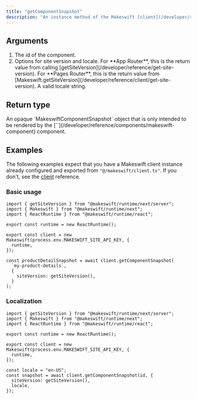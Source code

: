 ```yaml
---
title: "getComponentSnapshot"
description: "An instance method of the Makeswift [client](/developer/reference/client/constructor) that fetches a snapshot of a Makeswift component by its `id`. This snapshot is only intended to be rendered by [`<MakeswiftComponent>`](/developer/reference/components/makeswift-component)."
---
```



## Arguments

1. <ParamField query="id" type="string" required>
     The id of the component.
   </ParamField>
2. <ParamField query="options" type="object" required>
     Options for site version and locale.
     <Expandable>
       <ParamField query="siteVersion" type="SiteVersion" required>
         For **App Router**, this is the return value from calling
         [getSiteVersion](/developer/reference/get-site-version). For **Pages
         Router**, this is the return value from
         [Makeswift.getSiteVersion](/developer/reference/client/get-site-version).
       </ParamField>
       <ParamField query="locale" type="string">
         A valid locale string.
       </ParamField>
     </Expandable>
   </ParamField>

## Return type

<ResponseField name="snapshot" type="Promise<MakeswiftComponentSnapshot | null>">
  An opaque `MakeswiftComponentSnapshot` object that is only intended to be rendered by the
  [`<MakeswiftComponent>`](/developer/reference/components/makeswift-component) component.
</ResponseField>

## Examples

The following examples expect that you have a Makeswift client instance already configured and exported from `"@/makeswift/client.ts"`. If you don't, see the [client](/developer/reference/client/constructor) reference.

### Basic usage

```tsx
import { getSiteVersion } from "@makeswift/runtime/next/server";
import { Makeswift } from "@makeswift/runtime/next";
import { ReactRuntime } from "@makeswift/runtime/react";

export const runtime = new ReactRuntime();

export const client = new Makeswift(process.env.MAKESWIFT_SITE_API_KEY, {
  runtime,
});

const productDetailSnapshot = await client.getComponentSnapshot(
  `my-product-details`,
  {
    siteVersion: getSiteVersion(),
  }
);
```

### Localization

```tsx
import { getSiteVersion } from "@makeswift/runtime/next/server";
import { Makeswift } from "@makeswift/runtime/next";
import { ReactRuntime } from "@makeswift/runtime/react";

export const runtime = new ReactRuntime();

export const client = new Makeswift(process.env.MAKESWIFT_SITE_API_KEY, {
  runtime,
});

const locale = "en-US";
const snapshot = await client.getComponentSnapshot(id, {
  siteVersion: getSiteVersion(),
  locale,
});
```
